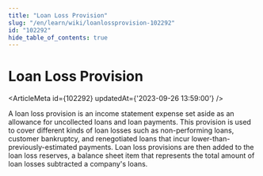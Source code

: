 ```yaml
---
title: "Loan Loss Provision"
slug: "/en/learn/wiki/loanlossprovision-102292"
id: "102292"
hide_table_of_contents: true
---
```



# Loan Loss Provision

<ArticleMeta id={102292} updatedAt={'2023-09-26 13:59:00'} />
<div className='border-solid border-b border-t-0 my-4 border-[var(--ifm-color-gray-300)]' />

A loan loss provision is an income statement expense set aside as an allowance for uncollected loans and loan payments. This provision is used to cover different kinds of loan losses such as non-performing loans, customer bankruptcy, and renegotiated loans that incur lower-than-previously-estimated payments. Loan loss provisions are then added to the loan loss reserves, a balance sheet item that represents the total amount of loan losses subtracted a company's loans.
